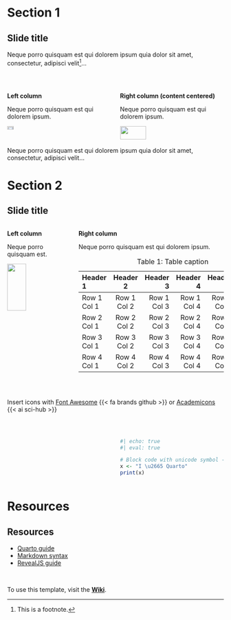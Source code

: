 # Section 1


## Slide title

Neque porro quisquam est qui dolorem ipsum quia dolor sit amet, consectetur, adipisci velit[^1]...

<br>

:::: {.columns}

::: {.column width=50%}
**Left column**

Neque porro quisquam est qui dolorem ipsum.

![](images/logo-title-slide.png){width=25%}
:::

::: {.column .center width=50%}
**Right column (content centered)**

Neque porro quisquam est qui dolorem ipsum.

![](images/logo-title-slide.png){width=50%}
:::

::::

Neque porro quisquam est qui dolorem ipsum quia dolor sit amet, consectetur, adipisci velit...


[^1]: This is a footnote.



# Section 2



## Slide title


:::: {.columns}

::: {.column width=30%}
**Left column**

Neque porro quisquam est.

![](images/logo-title-slide.png){width=55%}
:::

::: {.column width=70%}
**Right column**

Neque porro quisquam est qui dolorem ipsum.

| Header 1    | Header 2    | Header 3    | Header 4    | Header 5    | Header 6    |
|:------------|:-----------:|------------:|------------:|------------:|------------:|
| Row 1 Col 1 | Row 1 Col 2 | Row 1 Col 3 | Row 1 Col 4 | Row 1 Col 5 | Row 1 Col 6 |
| Row 2 Col 1 | Row 2 Col 2 | Row 2 Col 3 | Row 2 Col 4 | Row 2 Col 5 | Row 2 Col 6 |
| Row 3 Col 1 | Row 3 Col 2 | Row 3 Col 3 | Row 3 Col 4 | Row 3 Col 5 | Row 3 Col 6 |
| Row 4 Col 1 | Row 4 Col 2 | Row 4 Col 3 | Row 4 Col 4 | Row 4 Col 5 | Row 4 Col 6 |

: Table 1: Table caption
:::

::::

<br>

Insert icons with [Font Awesome](https://fontawesome.com/search) {{< fa brands github >}} or [Academicons](https://jpswalsh.github.io/academicons/) {{< ai sci-hub >}}


<br>

:::: {.columns}

::: {.column width=50%}
:::

::: {.column width=50%}
```r
#| echo: true
#| eval: true

# Block code with unicode symbol ----
x <- "I \u2665 Quarto"
print(x)
```
:::

::::



# Resources



## Resources

- [Quarto guide](https://quarto.org/docs/guide/)
- [Markdown syntax](https://quarto.org/docs/authoring/markdown-basics.html)
- [RevealJS guide](https://quarto.org/docs/presentations/revealjs/)

<br>

To use this template, visit the [**Wiki**](https://github.com/biodiversitydata/quarto-template/wiki).
